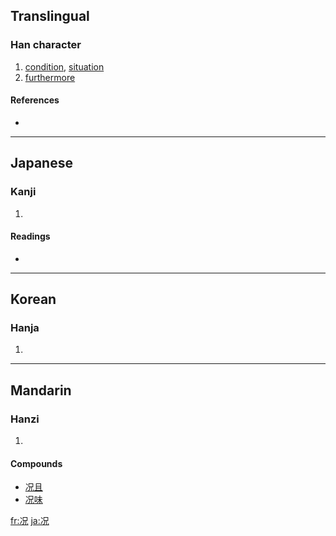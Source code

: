 {{see|況}}
==Translingual==

===Han character===
{{Han char|rn=15|rad=冫|as=05|sn=7|four=|canj=卜山 (YU)速成}}

# [[condition]], [[situation]]
# [[furthermore]]

====References====
* {{Han ref|kx=0131.300|dkj=01620|dj=0295.010|hdz=10295.170|uh=51B5|ud=20917}}

----

==Japanese==

===Kanji===
{{ja-kanji|grade=|rs=冫05}}

# {{defn|Japanese}}

====Readings====
* {{ja-readings|on=[[きょう]] (kyō)|kun=[[いわんや]] (iwan'ya), [[おもむき]] (omomuki)}}

----

==Korean==

===Hanja===
{{ko-hanja|hangeul=황|rv=hwang|mr=hwang}}

# {{defn|Korean}}

----

==Mandarin==

===Hanzi===
{{cmn-hanzi|tra=況|pin=[[kuàng]] ([[kuang4]])|wg=k'uang<sup>4</sup>}}

# {{defn|Mandarin}}

====Compounds====
* [[况且]]
* [[况味]]

[[fr:况]]
[[ja:况]]